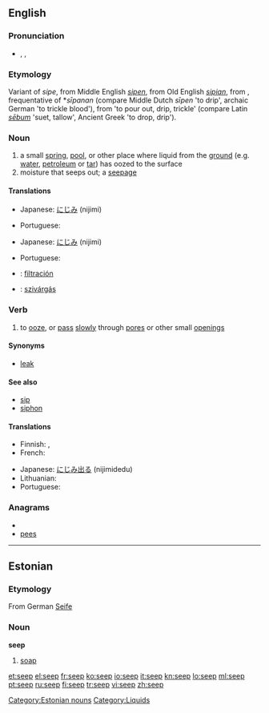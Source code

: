 {{wikipedia}}
==English==

===Pronunciation===
* {{enPR|sēp}}, {{IPA|/siːp/}}, {{SAMPA|/si:p/}}
*: {{rhymes|iːp}}

===Etymology===
Variant of ''sipe'', from Middle English ''[[sipen]]'', from Old English ''[[sipian]]'', from {{proto|Germanic|sīpōjanan}},  frequentative of *''sīpanan'' (compare Middle Dutch ''sīpen'' 'to drip', archaic German {{term|seifen}} 'to trickle blood'), from {{proto|Indo-European|seib, sib-}} 'to pour out, drip, trickle' (compare Latin ''[[sebum#Latin|sēbum]]'' 'suet, tallow', Ancient Greek {{term|εἴβω|lang=grc|tr=eíbō}} 'to drop, drip').

===Noun===
{{en-noun}}

# a small [[spring]], [[pool]], or other place where liquid from the [[ground]] (e.g. [[water]], [[petroleum]] or [[tar]]) has oozed to the surface
# moisture that seeps out; a [[seepage]]

====Translations====
{{trans-top|a place where water seeps out of the ground}}
* Japanese: [[にじみ]] (nijimi)
{{trans-mid}}
* Portuguese: {{t+|pt|jazida|f}}
{{trans-bottom}}

{{trans-top|a seepage}}
* Japanese: [[にじみ]] (nijimi)
{{trans-mid}}
* Portuguese: {{t|pt|infiltração|f}}
{{trans-bottom}}

{{checktrans}}
* {{ttbc|Spanish}}: [[filtración]]
* {{ttbc|Hungarian}}: [[szivárgás]]

===Verb===
{{en-verb}}

# to [[ooze]], or [[pass]] [[slowly]] through [[pore]]s or other small [[opening]]s

====Synonyms====
* [[leak]]

====See also====
* [[sip]]
* [[siphon]]

====Translations====
{{trans-top|to ooze through pores}}
* Finnish: {{t-|fi|tihkua}}, {{t+|fi|vuotaa}}
* French: {{t|fr|s'infiltrer}}
{{trans-mid}}
* Japanese: [[にじみ出る]] (nijimidedu)
* Lithuanian: {{t|lt|sunktis}}
* Portuguese: {{t|pt|escoar}}
{{trans-bottom}}

===Anagrams===
* {{alphagram|[[eeps#English|eeps]]}} 
* [[pees#English|pees]]

----

==Estonian==

===Etymology===
From German [[Seife]]

===Noun===
'''seep'''

# [[soap]]

[[Category:Estonian nouns]]
[[Category:Liquids]]

[[et:seep]]
[[el:seep]]
[[fr:seep]]
[[ko:seep]]
[[io:seep]]
[[it:seep]]
[[kn:seep]]
[[lo:seep]]
[[ml:seep]]
[[pt:seep]]
[[ru:seep]]
[[fi:seep]]
[[tr:seep]]
[[vi:seep]]
[[zh:seep]]